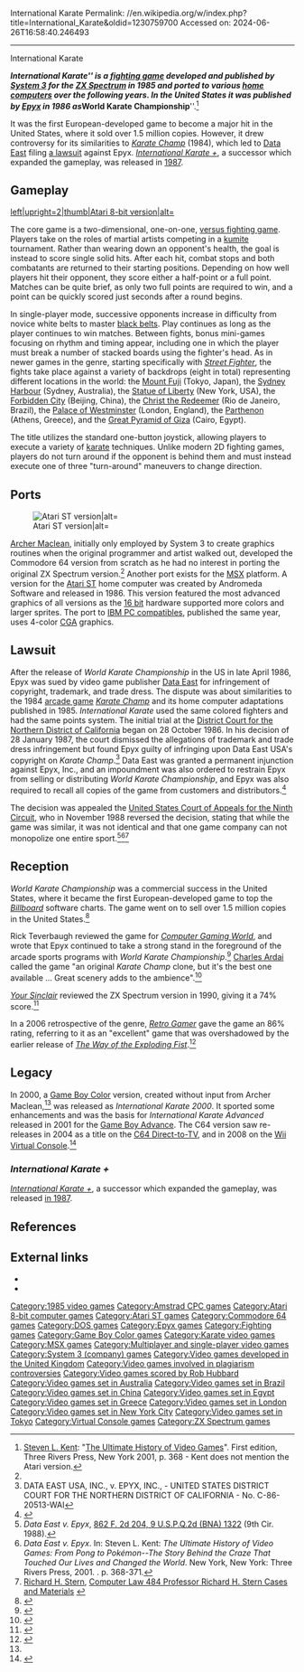 International Karate
Permalink: //en.wikipedia.org/w/index.php?title=International_Karate&oldid=1230759700
Accessed on: 2024-06-26T16:58:40.246493



------
International Karate
{{Short description|1985 video game}}
{{Use dmy dates|date=April 2020}}
{{Infobox video game
| width =
| title = International Karate
| image = International Karate - cover art (Commodore 64).jpg
| caption = Commodore 64 cover art
| developer = [[System 3 (company)|System 3]]
| publisher = System 3 (Europe)<br>[[Epyx]] (US)
| designer = [[Archer Maclean]] (C64)<ref name="retrogamer">"[https://archive.org/stream/retro_gamer/RetroGamer_026#page/42/mode/2up The Making of: International Karate, IK+]." In: ''[[Retro Gamer]]'', Issue 26, pp. 42-47.</ref> 
| composer = [[Rob Hubbard]]
| series =
| engine =
| released = '''Spectrum'''<br />{{vgrelease|EU|{{Start date|df=yes|1985|11}}}}
'''Commodore 64''' {{vgrelease|NA|30 April 1986|EU|ca. May 1986}}
'''Atari ST''' {{vgrelease|NA|Jan, 1987}}
'''Virtual Console''' (C64)<br />{{vgrelease|EU|28 March 2008}}{{vgrelease|NA|23 February 2009}}
| genre = [[Fighting game]]
| modes = [[Single-player video game|Single-player]], [[Multiplayer video game|multiplayer]]
| platforms = [[ZX Spectrum]], [[Amstrad CPC]], [[Apple II series|Apple II]], [[Atari 8-bit]], [[Atari ST]], [[Commodore 64]] [[Commodore 16|/ 16]], [[MS-DOS]], [[Game Boy Color]], [[Game Boy Advance]], [[MSX]], [[Virtual Console]]
}}

'''''International Karate''''' is a [[fighting game]] developed and published by [[System 3 (company)|System 3]] for the [[ZX Spectrum]] in 1985 and ported to various [[home computer]]s over the following years. In the United States it was published by [[Epyx]] in 1986 as '''''World Karate Championship'''''.<ref>[[Steven L. Kent]]: "[[The Ultimate History of Video Games]]". First edition, Three Rivers Press, New York 2001, p. 368 - Kent does not mention the Atari version.</ref>

It was the first European-developed game to become a major hit in the United States, where it sold over 1.5 million copies. However, it drew controversy for its similarities to ''[[Karate Champ]]'' (1984), which led to [[Data East]] filing [[Data East USA, Inc. v. Epyx, Inc.|a lawsuit]] against Epyx. ''[[International Karate +]]'', a successor which expanded the gameplay, was released in [[1987 in games|1987]].

==Gameplay==
{{Unreferenced section|date=July 2019}}
[[File:WorldKarateChampionship ingame.png|left|upright=2|thumb|Atari 8-bit version|alt=]]

The core game is a two-dimensional, one-on-one, [[versus fighting game]]. Players take on the roles of martial artists competing in a [[kumite]] tournament. Rather than wearing down an opponent's health, the goal is instead to score single solid hits. After each hit, combat stops and both combatants are returned to their starting positions. Depending on how well players hit their opponent, they score either a half-point or a full point. Matches can be quite brief, as only two full points are required to win, and a point can be quickly scored just seconds after a round begins.

In single-player mode, successive opponents increase in difficulty from novice white belts to master [[black belt (martial arts)|black belts]]. Play continues as long as the player continues to win matches. Between fights, bonus mini-games focusing on rhythm and timing appear, including one in which the player must break a number of stacked boards using the fighter's head. As in newer games in the genre, starting specifically with ''[[Street Fighter (video game)|Street Fighter]]'', the fights take place against a variety of backdrops (eight in total) representing different locations in the world: the [[Mount Fuji]] (Tokyo, Japan), the [[Port Jackson|Sydney Harbour]] (Sydney, Australia), the [[Statue of Liberty]] (New York, USA), the [[Forbidden City]] (Beijing, China), the [[Christ the Redeemer (statue)|Christ the Redeemer]] (Rio de Janeiro, Brazil), the [[Palace of Westminster]] (London, England), the [[Parthenon]] (Athens, Greece), and the [[Great Pyramid of Giza]] (Cairo, Egypt).

The title utilizes the standard one-button joystick, allowing players to execute a variety of [[karate]] techniques. Unlike modern 2D fighting games, players do not turn around if the opponent is behind them and must instead execute one of three "turn-around" maneuvers to change direction.

==Ports==
[[File:InternationalKarate_AtariST_screenshot.png|left|thumb|Atari ST version|alt=]]

[[Archer Maclean]], initially only employed by System 3 to create graphics routines when the original programmer and artist walked out, developed the Commodore 64 version from scratch as he had no interest in porting the original ZX Spectrum version.<ref name=retrogamer /> Another port exists for the [[MSX]] platform. A version for the [[Atari ST]] home computer was created by Andromeda Software and released in 1986. This version featured the most advanced graphics of all versions as the [[16 bit]] hardware supported more colors and larger sprites. The port to [[IBM PC compatible]]s, published the same year, uses 4-color [[Color Graphics Adapter|CGA]] graphics.

==Lawsuit==
{{Main|Data East USA, Inc. v. Epyx, Inc.}}
After the release of ''World Karate Championship'' in the US in late April 1986, Epyx was sued by video game publisher [[Data East]] for infringement of copyright, trademark, and trade dress. The dispute was about similarities to the 1984 [[arcade game]] ''[[Karate Champ]]'' and its home computer adaptations published in 1985. ''International Karate'' used the same colored fighters and had the same points system. The initial trial at the [[United States District Court for the Northern District of California|District Court for the Northern District of California]] began on 28 October 1986. In his decision of 28 January 1987, the court dismissed the allegations of trademark and trade dress infringement but found Epyx guilty of infringing upon Data East USA's copyright on ''Karate Champ''.<ref>DATA EAST USA, INC., v. EPYX, INC.,  - UNITED STATES DISTRICT COURT FOR THE NORTHERN DISTRICT OF CALIFORNIA - No. C-86-20513-WAI</ref> Data East was granted a permanent injunction against Epyx, Inc., and an impoundment was also ordered to restrain Epyx from selling or distributing ''World Karate Championship'', and Epyx was also required to recall all copies of the game from customers and distributors.<ref name="Dragon127">{{Cite journal|author=Hartley Lesser, Patricia Lesser|date=November 1987|title=The Role of Computers|url=https://archive.org/stream/DragonMagazine260_201801/DragonMagazine127#page/n75/mode/2up|journal=[[Dragon (magazine)|Dragon]]|issue=127|pages=74–80}}</ref>

The decision was appealed the [[United States Court of Appeals for the Ninth Circuit]], who in November 1988 reversed the decision, stating that while the game was similar, it was not identical and that one game company can not monopolize one entire sport.<ref name="data_east_v_epyx">''Data East v. Epyx'', [https://law.resource.org/pub/us/case/reporter/F2/862/862.F2d.204.87-2294.html 862 F. 2d 204, 9 U.S.P.Q.2d (BNA) 1322] (9th Cir. 1988).</ref><ref>''Data East v. Epyx''. In: Steven L. Kent: ''The Ultimate History of Video Games: From Pong to Pokémon--The Story Behind the Craze That Touched Our Lives and Changed the World''. New York, New York: Three Rivers Press, 2001. {{ISBN|0-7615-3643-4}}. p. 368-371.</ref><ref>[[Richard H. Stern]], [http://docs.law.gwu.edu/facweb/claw/ch4a.htm Computer Law 484 Professor Richard H. Stern Cases and Materials] {{Webarchive|url=https://web.archive.org/web/20150101014153/http://docs.law.gwu.edu/facweb/claw/ch4a.htm |date=1 January 2015}}</ref>

==Reception==
''World Karate Championship'' was a commercial success in the United States, where it became the first European-developed game to top the ''[[Billboard (magazine)|Billboard]]'' software charts. The game went on to sell over 1.5 million copies in the United States.<ref>{{cite book |last1=Fox |first1=Matt |title=The Video Games Guide: 1,000+ Arcade, Console and Computer Games, 1962-2012, 2d ed. |date=3 January 2013 |publisher=[[McFarland & Company]] |isbn=978-0-7864-7257-4 |page=150 |url=https://books.google.com/books?id=xzMYYrsDaAEC&pg=PA150}}</ref>

Rick Teverbaugh reviewed the game for ''[[Computer Gaming World]]'', and wrote that Epyx continued to take a strong stand in the foreground of the arcade sports programs with ''World Karate Championship''.<ref name="CGW31">{{cite magazine |last=Teverbaugh |first=Rick |title=Sports Scoreboard |magazine=Computer Gaming World |date=September–October 1986 |volume=1 |issue=31 |pages=30}}</ref> [[Charles Ardai]] called the game "an original ''Karate Champ'' clone, but it's the best one available ... Great scenery adds to the ambience".<ref name="ardai198704">{{cite magazine | title=Titans of the Computer Gaming World / Part 1 of V: Ardai on Epyx | magazine=[[Computer Gaming World]] | issue=36 | date=April 1987 | url=http://www.cgwmuseum.org/galleries/index.php?year=1987&pub=2&id=36 | access-date=24 April 2016 | last=Ardai | first=Charles | pages=53}}</ref>

''[[Your Sinclair]]'' reviewed the ZX Spectrum version in 1990, giving it a 74% score.<ref name="YS">{{cite magazine|date=12 April 1990|title=The YS Complete Guide To Beat-'em-ups|magazine=[[Your Spectrum]]|issue=53 (May 1990)|url=http://www.ysrnry.co.uk/articles/completeguidetobeatemups.htm|accessdate=2007-09-26|url-status=dead|archive-url=https://web.archive.org/web/20070929083716/www.ysrnry.co.uk/articles/completeguidetobeatemups.htm|archive-date=2007-09-29}}</ref>

In a 2006 retrospective of the genre, ''[[Retro Gamer]]'' gave the game an 86% rating, referring to it as an "excellent" game that was overshadowed by the earlier release of ''[[The Way of the Exploding Fist]]''.<ref>{{cite magazine |title=8-Bit-'Em-Ups |magazine=[[Retro Gamer]] |date=March 2006 |issue=22 |pages=56–7 |url=https://archive.org/details/retro_gamer/RetroGamer_022/page/56/mode/2up}}</ref>

==Legacy==
In 2000, a [[Game Boy Color]] version, created without input from Archer Maclean,<ref name="retrogamer" /> was released as ''International Karate 2000''. It sported some enhancements and was the basis for ''International Karate Advanced'' released in 2001 for the [[Game Boy Advance]]. The C64 version saw re-releases in 2004 as a title on the [[C64 Direct-to-TV]], and in 2008 on the [[Wii]] [[Virtual Console]].<ref>{{cite web | first=Hugo | last=Jobling | date=22 February 2008 | url=http://www.trustedreviews.com/news/Commodore-64-Coming-To-Wii-Virtual-Console | title=Commodore 64 Coming to Wii Virtual Console | publisher=trustedreviews.com | archive-url=https://web.archive.org/web/20150910081039/http://www.trustedreviews.com/news/Commodore-64-Coming-To-Wii-Virtual-Console | accessdate=25 February 2008| archive-date=10 September 2015 }}</ref>

===''International Karate +''===
{{Main|International Karate +}}
''[[International Karate +]]'', a successor which expanded the gameplay, was released [[1987 in games|in 1987]].

==References==
{{Reflist}}

==External links==
* {{MobyGames|id=/world-karate-championship|name=''International Karate'' / ''World Karate Championship''}}
* {{WoS game|id=0002502}}

[[Category:1985 video games]]
[[Category:Amstrad CPC games]]
[[Category:Atari 8-bit computer games]]
[[Category:Atari ST games]]
[[Category:Commodore 64 games]]
[[Category:DOS games]]
[[Category:Epyx games]]
[[Category:Fighting games]]
[[Category:Game Boy Color games]]
[[Category:Karate video games]]
[[Category:MSX games]]
[[Category:Multiplayer and single-player video games]]
[[Category:System 3 (company) games]]
[[Category:Video games developed in the United Kingdom]]
[[Category:Video games involved in plagiarism controversies]]
[[Category:Video games scored by Rob Hubbard]]
[[Category:Video games set in Australia]]
[[Category:Video games set in Brazil]]
[[Category:Video games set in China]]
[[Category:Video games set in Egypt]]
[[Category:Video games set in Greece]]
[[Category:Video games set in London]]
[[Category:Video games set in New York City]]
[[Category:Video games set in Tokyo]]
[[Category:Virtual Console games]]
[[Category:ZX Spectrum games]]